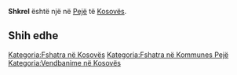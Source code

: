 {{Fshat në 
 | Emri                = Shkrel
 | EmriAlt                = 
 | NAME_SHORT_FORM=      
 | NAME_GENERIC=      
 | NAME_SORT_NAME_RO=      SHKREL
 | FULL_NAME_RO = Shkrel
 | FULL_NAME_ND_RO=Shkrel
 | SORT_NAME_RG=SHKREL
 | FULL_NAME_RG=Shkrel
 | FULL_NAME_ND_RG=Shkrel
 | SRP_NAME_SHORT_FORM=      
 | SRP_NAME_GENERIC=      
 | SRP_NAME_SORT_NAME_RO=      
 | SRP_FULL_NAME_RO = 
 | SRP_FULL_NAME_ND_RO=
 | SRP_SORT_NAME_RG=
 | SRP_FULL_NAME_RG=
 | SRP_FULL_NAME_ND_RG=
 | Emri (Rasa dhanore) = 
 | Figura              = 
 | Shteti              = Kosovo
 | Komuna              = Pejë
 | Kodi postar         = 
 | Sipërfaqja          = 

 | Popullsia           = 

 | Regj. i popullsisë  = 
 | Dend. e popullsisë  = 
 | Faqja zyrtare       = 
 <!--- Koordinatat ----> 
 | Gjerësia            = 42.735833
 | Gjatësia            = 20.080833
 | Lartësia            = 
}}
'''Shkrel''' është një [[]] në [[Pejë]] të [[Kosovës]].

<!-- == Gjeografia == -->
<!-- == Historia == -->
<!-- == Demografia == -->
== Shih edhe ==
{{Komuna Pejë}}
{{Kosovo-Administrata-Cung}}

[[Kategoria:Fshatra në Kosovës]]
[[Kategoria:Fshatra në Kommunes Pejë]]
[[Kategoria:Vendbanime në Kosovës]]